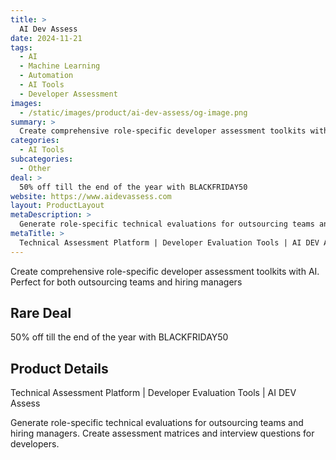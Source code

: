 ```yaml
---
title: >
  AI Dev Assess
date: 2024-11-21
tags:
  - AI
  - Machine Learning
  - Automation
  - AI Tools
  - Developer Assessment
images:
  - /static/images/product/ai-dev-assess/og-image.png
summary: >
  Create comprehensive role-specific developer assessment toolkits with AI. Perfect for both outsourcing teams and hiring managers
categories:
  - AI Tools
subcategories:
  - Other
deal: >
  50% off till the end of the year with BLACKFRIDAY50
website: https://www.aidevassess.com
layout: ProductLayout
metaDescription: >
  Generate role-specific technical evaluations for outsourcing teams and hiring managers. Create assessment matrices and interview questions for developers.
metaTitle: >
  Technical Assessment Platform | Developer Evaluation Tools | AI DEV Assess
---
```

Create comprehensive role-specific developer assessment toolkits with AI. Perfect for both outsourcing teams and hiring managers

## Rare Deal

50% off till the end of the year with BLACKFRIDAY50

## Product Details
Technical Assessment Platform | Developer Evaluation Tools | AI DEV Assess

Generate role-specific technical evaluations for outsourcing teams and hiring managers. Create assessment matrices and interview questions for developers.
